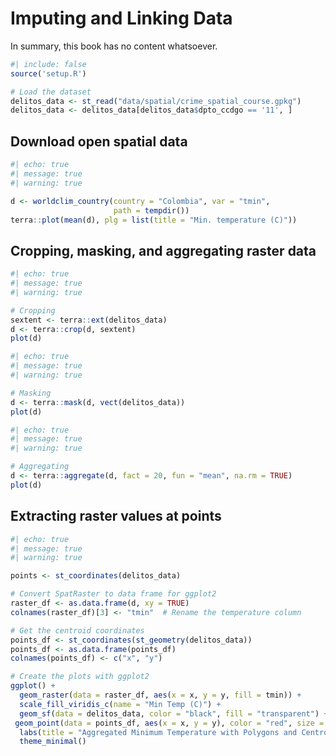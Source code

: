 # Imputing and Linking Data

In summary, this book has no content whatsoever.

```r
#| include: false
source('setup.R')

# Load the dataset
delitos_data <- st_read("data/spatial/crime_spatial_course.gpkg")
delitos_data <- delitos_data[delitos_data$dpto_ccdgo == '11', ]

```

## Download open spatial data

```r
#| echo: true
#| message: true
#| warning: true

d <- worldclim_country(country = "Colombia", var = "tmin",
                       path = tempdir())
terra::plot(mean(d), plg = list(title = "Min. temperature (C)"))
```

## Cropping, masking, and aggregating raster data

```r
#| echo: true
#| message: true
#| warning: true

# Cropping
sextent <- terra::ext(delitos_data)
d <- terra::crop(d, sextent)
plot(d)
```

```r
#| echo: true
#| message: true
#| warning: true

# Masking
d <- terra::mask(d, vect(delitos_data))
plot(d)
```

```r
#| echo: true
#| message: true
#| warning: true

# Aggregating
d <- terra::aggregate(d, fact = 20, fun = "mean", na.rm = TRUE)
plot(d)
```

## Extracting raster values at points

```r
#| echo: true
#| message: true
#| warning: true

points <- st_coordinates(delitos_data)

# Convert SpatRaster to data frame for ggplot2
raster_df <- as.data.frame(d, xy = TRUE)
colnames(raster_df)[3] <- "tmin"  # Rename the temperature column

# Get the centroid coordinates
points_df <- st_coordinates(st_geometry(delitos_data))
points_df <- as.data.frame(points_df)
colnames(points_df) <- c("x", "y")

# Create the plots with ggplot2
ggplot() +
  geom_raster(data = raster_df, aes(x = x, y = y, fill = tmin)) +
  scale_fill_viridis_c(name = "Min Temp (C)") +
  geom_sf(data = delitos_data, color = "black", fill = "transparent") + # Plot the polygon borders
 geom_point(data = points_df, aes(x = x, y = y), color = "red", size = 0.01, shape = 1, alpha = 0.5) + # Plot the centroids as transparent circles
  labs(title = "Aggregated Minimum Temperature with Polygons and Centroids") +
  theme_minimal()
```
